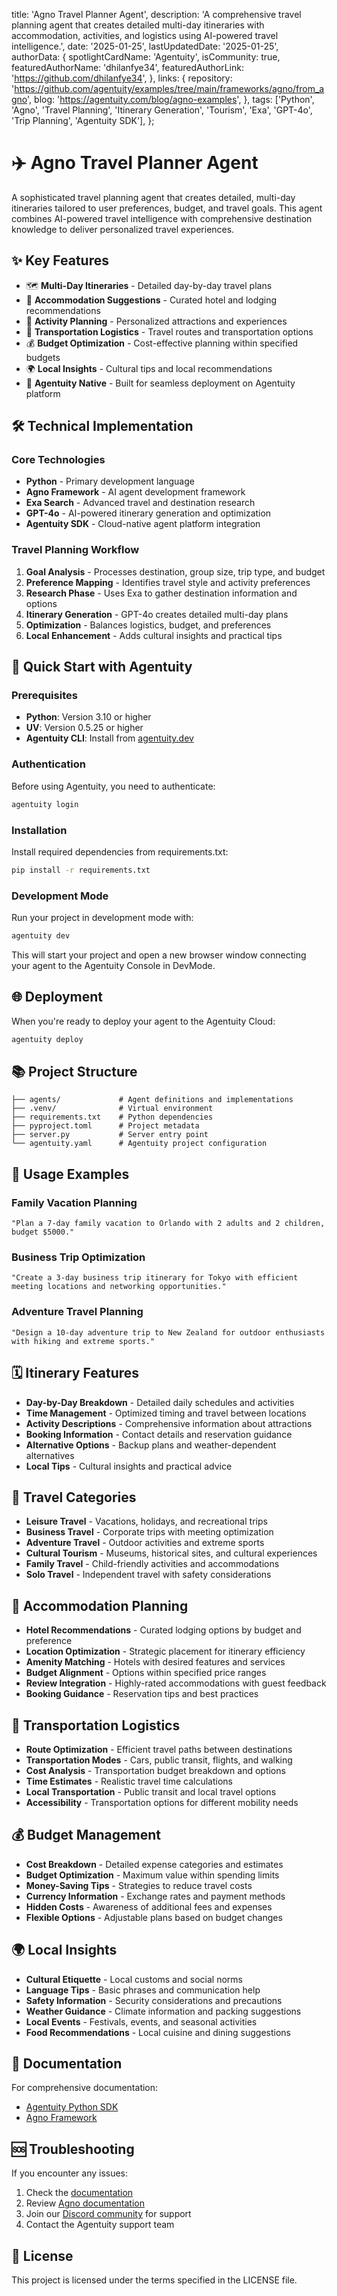   title: 'Agno Travel Planner Agent',
  description: 'A comprehensive travel planning agent that creates detailed multi-day itineraries with accommodation, activities, and logistics using AI-powered travel intelligence.',
  date: '2025-01-25',
  lastUpdatedDate: '2025-01-25',
  authorData: {
    spotlightCardName: 'Agentuity',
    isCommunity: true,
    featuredAuthorName: 'dhilanfye34',
    featuredAuthorLink: 'https://github.com/dhilanfye34',
  },
  links: {
    repository: 'https://github.com/agentuity/examples/tree/main/frameworks/agno/from_agno',
    blog: 'https://agentuity.com/blog/agno-examples',
  },
  tags: ['Python', 'Agno', 'Travel Planning', 'Itinerary Generation', 'Tourism', 'Exa', 'GPT-4o', 'Trip Planning', 'Agentuity SDK'],
};

# ✈️ Agno Travel Planner Agent

A sophisticated travel planning agent that creates detailed, multi-day itineraries tailored to user preferences, budget, and travel goals. This agent combines AI-powered travel intelligence with comprehensive destination knowledge to deliver personalized travel experiences.

## ✨ Key Features

- 🗺️ **Multi-Day Itineraries** - Detailed day-by-day travel plans
- 🏨 **Accommodation Suggestions** - Curated hotel and lodging recommendations
- 🎯 **Activity Planning** - Personalized attractions and experiences
- 🚗 **Transportation Logistics** - Travel routes and transportation options
- 💰 **Budget Optimization** - Cost-effective planning within specified budgets
- 🌍 **Local Insights** - Cultural tips and local recommendations
- 🚀 **Agentuity Native** - Built for seamless deployment on Agentuity platform

## 🛠️ Technical Implementation

### Core Technologies

- **Python** - Primary development language
- **Agno Framework** - AI agent development framework
- **Exa Search** - Advanced travel and destination research
- **GPT-4o** - AI-powered itinerary generation and optimization
- **Agentuity SDK** - Cloud-native agent platform integration

### Travel Planning Workflow

1. **Goal Analysis** - Processes destination, group size, trip type, and budget
2. **Preference Mapping** - Identifies travel style and activity preferences
3. **Research Phase** - Uses Exa to gather destination information and options
4. **Itinerary Generation** - GPT-4o creates detailed multi-day plans
5. **Optimization** - Balances logistics, budget, and preferences
6. **Local Enhancement** - Adds cultural insights and practical tips

## 🚀 Quick Start with Agentuity

### Prerequisites

- **Python**: Version 3.10 or higher
- **UV**: Version 0.5.25 or higher
- **Agentuity CLI**: Install from [agentuity.dev](https://agentuity.dev)

### Authentication

Before using Agentuity, you need to authenticate:

```bash
agentuity login
```

### Installation

Install required dependencies from requirements.txt:

```bash
pip install -r requirements.txt
```

### Development Mode

Run your project in development mode with:

```bash
agentuity dev
```

This will start your project and open a new browser window connecting your agent to the Agentuity Console in DevMode.

## 🌐 Deployment

When you're ready to deploy your agent to the Agentuity Cloud:

```bash
agentuity deploy
```

## 📚 Project Structure

```
├── agents/             # Agent definitions and implementations
├── .venv/              # Virtual environment
├── requirements.txt    # Python dependencies
├── pyproject.toml      # Project metadata
├── server.py           # Server entry point
└── agentuity.yaml      # Agentuity project configuration
```

## 🔧 Usage Examples

### Family Vacation Planning

```
"Plan a 7-day family vacation to Orlando with 2 adults and 2 children, budget $5000."
```

### Business Trip Optimization

```
"Create a 3-day business trip itinerary for Tokyo with efficient meeting locations and networking opportunities."
```

### Adventure Travel Planning

```
"Design a 10-day adventure trip to New Zealand for outdoor enthusiasts with hiking and extreme sports."
```

## 🗓️ Itinerary Features

- **Day-by-Day Breakdown** - Detailed daily schedules and activities
- **Time Management** - Optimized timing and travel between locations
- **Activity Descriptions** - Comprehensive information about attractions
- **Booking Information** - Contact details and reservation guidance
- **Alternative Options** - Backup plans and weather-dependent alternatives
- **Local Tips** - Cultural insights and practical advice

## 🎯 Travel Categories

- **Leisure Travel** - Vacations, holidays, and recreational trips
- **Business Travel** - Corporate trips with meeting optimization
- **Adventure Travel** - Outdoor activities and extreme sports
- **Cultural Tourism** - Museums, historical sites, and cultural experiences
- **Family Travel** - Child-friendly activities and accommodations
- **Solo Travel** - Independent travel with safety considerations

## 🏨 Accommodation Planning

- **Hotel Recommendations** - Curated lodging options by budget and preference
- **Location Optimization** - Strategic placement for itinerary efficiency
- **Amenity Matching** - Hotels with desired features and services
- **Budget Alignment** - Options within specified price ranges
- **Review Integration** - Highly-rated accommodations with guest feedback
- **Booking Guidance** - Reservation tips and best practices

## 🚗 Transportation Logistics

- **Route Optimization** - Efficient travel paths between destinations
- **Transportation Modes** - Cars, public transit, flights, and walking
- **Cost Analysis** - Transportation budget breakdown and options
- **Time Estimates** - Realistic travel time calculations
- **Local Transportation** - Public transit and local travel options
- **Accessibility** - Transportation options for different mobility needs

## 💰 Budget Management

- **Cost Breakdown** - Detailed expense categories and estimates
- **Budget Optimization** - Maximum value within spending limits
- **Money-Saving Tips** - Strategies to reduce travel costs
- **Currency Information** - Exchange rates and payment methods
- **Hidden Costs** - Awareness of additional fees and expenses
- **Flexible Options** - Adjustable plans based on budget changes

## 🌍 Local Insights

- **Cultural Etiquette** - Local customs and social norms
- **Language Tips** - Basic phrases and communication help
- **Safety Information** - Security considerations and precautions
- **Weather Guidance** - Climate information and packing suggestions
- **Local Events** - Festivals, events, and seasonal activities
- **Food Recommendations** - Local cuisine and dining suggestions

## 📖 Documentation

For comprehensive documentation:
- [Agentuity Python SDK](https://agentuity.dev/SDKs/python)
- [Agno Framework](https://docs.agno.com)

## 🆘 Troubleshooting

If you encounter any issues:

1. Check the [documentation](https://agentuity.dev/SDKs/python)
2. Review [Agno documentation](https://docs.agno.com)
3. Join our [Discord community](https://discord.gg/agentuity) for support
4. Contact the Agentuity support team

## 📝 License

This project is licensed under the terms specified in the LICENSE file.
